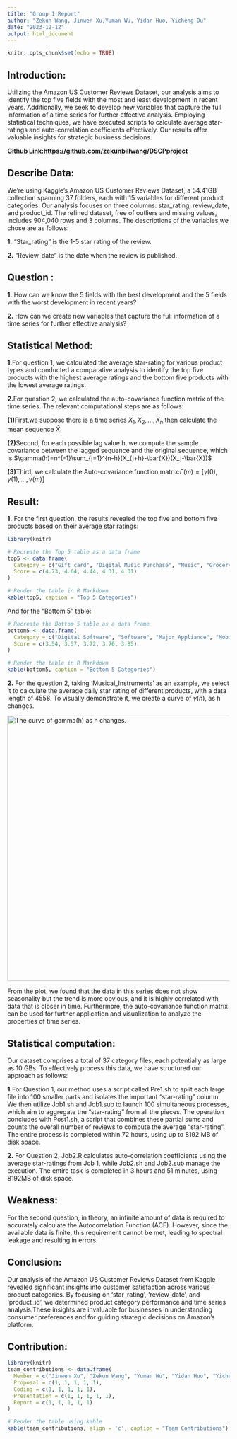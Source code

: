 ```yaml
---
title: "Group 1 Report"
author: "Zekun Wang, Jinwen Xu,Yuman Wu, Yidan Huo, Yicheng Du"
date: "2023-12-12"
output: html_document
---
```


```r
knitr::opts_chunk$set(echo = TRUE)
```

## Introduction:

Utilizing the Amazon US Customer Reviews Dataset, our analysis aims to identify the
top five fields with the most and least development in recent years. Additionally, we
seek to develop new variables that capture the full information of a time series for
further effective analysis. Employing statistical techniques, we have executed scripts
to calculate average star-ratings and auto-correlation coefficients effectively. Our
results offer valuable insights for strategic business decisions.

**Github Link:https://github.com/zekunbillwang/DSCPproject**

## Describe Data:

We're using Kaggle's Amazon US Customer Reviews Dataset, a 54.41GB collection
spanning 37 folders, each with 15 variables for different product categories. Our
analysis focuses on three columns: star_rating, review_date, and product_id. The
refined dataset, free of outliers and missing values, includes 904,040 rows and 3
columns. The descriptions of the variables we chose are as follows:

**1.** “Star_rating” is the 1-5 star rating of the review.

**2.** “Review_date” is the date when the review is published.

## Question :

**1.** How can we know the 5 fields with the best development and the 5 fields with the worst development in recent years?

**2.** How can we create new variables that capture the full information of a time series for further effective analysis?

## Statistical Method:

**1.**For question 1, we calculated the average star-rating for various product types and
conducted a comparative analysis to identify the top five products with the highest
average ratings and the bottom five products with the lowest average ratings.

**2.**For question 2, we calculated the auto-covariance function matrix of the time series. The relevant computational steps are as follows:

**(1)**First,we suppose there is a time series $X_1,X_2,...,X_n$,then calculate the mean
sequence $\bar{X}$.

**(2)**Second, for each possible lag value h, we compute the sample covariance between the lagged sequence and the original sequence, which is:$\gamma(h)=n^{-1}\sum_{j=1}^{n-h}(X_{j+h}-\bar{X})(X_j-\bar{X})$

**(3)**Third, we calculate the Auto-covariance function matrix:$\Gamma({m})=[\gamma(0),\gamma(1),...,\gamma(m)]$

## Result:

**1.** For the first question, the results revealed the top five and bottom five products
based on their average star ratings:

```r
library(knitr)

# Recreate the Top 5 table as a data frame
top5 <- data.frame(
  Category = c("Gift card", "Digital Music Purchase", "Music", "Grocery", "Multilingual"),
  Score = c(4.73, 4.64, 4.44, 4.31, 4.31)
)

# Render the table in R Markdown
kable(top5, caption = "Top 5 Categories")
```


And for the "Bottom 5" table:


```r
# Recreate the Bottom 5 table as a data frame
bottom5 <- data.frame(
  Category = c("Digital Software", "Software", "Major Appliance", "Mobile electronics", "Digital video games"),
  Score = c(3.54, 3.57, 3.72, 3.76, 3.85)
)

# Render the table in R Markdown
kable(bottom5, caption = "Bottom 5 Categories")
```

**2.**
For the question 2, taking 'Musical_Instruments' as an example, we select it to calculate the average daily star rating of different products, with a data length of 4558. To visually demonstrate it, we create a curve of $\gamma(h)$, as h changes.

<img src="image1.png" alt="The curve of gamma(h) as h changes." width="600"/>

From the plot, we found that the data in this series does not show seasonality but the trend is more obvious, and it is highly correlated with data that is closer in time.
Furthermore, the auto-covariance function matrix can be used for further application and
visualization to analyze the properties of time series.

## Statistical computation:

Our dataset comprises a total of 37 category files, each potentially as large as 10
GBs. To effectively process this data, we have structured our approach as follows:

**1.**For Question 1, our method uses a script called Pre1.sh to split each large file into
100 smaller parts and isolates the important "star-rating" column. We then utilize
Job1.sh and Job1.sub to launch 100 simultaneous processes, which aim to
aggregate the "star-rating" from all the pieces. The operation concludes with
Post1.sh, a script that combines these partial sums and counts the overall number of
reviews to compute the average "star-rating". The entire process is completed within
72 hours, using up to 8192 MB of disk space.

**2.** For Question 2, Job2.R calculates auto-correlation coefficients using the average
star-ratings from Job 1, while Job2.sh and Job2.sub manage the execution. The
entire task is completed in 3 hours and 51 minutes, using 8192MB of disk space.

## Weakness:

For the second question, in theory, an infinite amount of data is required to
accurately calculate the Autocorrelation Function (ACF). However, since the available
data is finite, this requirement cannot be met, leading to spectral leakage and
resulting in errors.

## Conclusion:
Our analysis of the Amazon US Customer Reviews Dataset from Kaggle revealed significant
insights into customer satisfaction across various product categories. By focusing on
'star_rating', 'review_date', and 'product_id', we determined product category performance and time series analysis.These insights are invaluable for businesses in understanding consumer preferences and for guiding strategic decisions on Amazon's platform.

## Contribution:

```r
library(knitr)
team_contributions <- data.frame(
  Member = c("Jinwen Xu", "Zekun Wang", "Yuman Wu", "Yidan Huo", "Yicheng Du"),
  Proposal = c(1, 1, 1, 1, 1),
  Coding = c(1, 1, 1, 1, 1),
  Presentation = c(1, 1, 1, 1, 1),
  Report = c(1, 1, 1, 1, 1)
)

# Render the table using kable
kable(team_contributions, align = 'c', caption = "Team Contributions")

```

